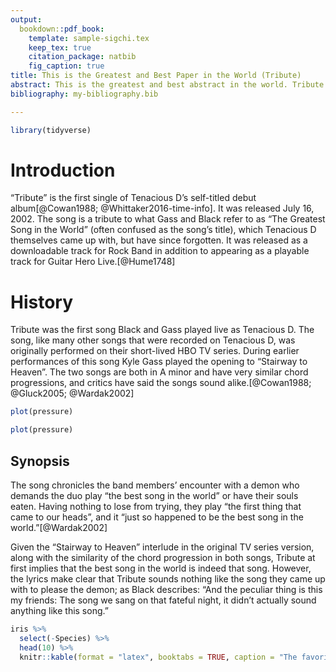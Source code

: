 ```yaml
---
output: 
  bookdown::pdf_book:
    template: sample-sigchi.tex
    keep_tex: true
    citation_package: natbib
    fig_caption: true
title: This is the Greatest and Best Paper in the World (Tribute)
abstract: This is the greatest and best abstract in the world. Tribute.
bibliography: my-bibliography.bib

---
```


```r
library(tidyverse)
```

# Introduction
"Tribute" is the first single of Tenacious D's self-titled debut album[@Cowan1988; @Whittaker2016-time-info]. It was released July 16, 2002. The song is a tribute to what Gass and Black refer to as "The Greatest Song in the World" (often confused as the song's title), which Tenacious D themselves came up with, but have since forgotten. It was released as a downloadable track for Rock Band in addition to appearing as a playable track for Guitar Hero Live.[@Hume1748]

# History
Tribute was the first song Black and Gass played live as Tenacious D. The song, like many other songs that were recorded on Tenacious D, was originally performed on their short-lived HBO TV series. During earlier performances of this song Kyle Gass played the opening to "Stairway to Heaven". The two songs are both in A minor and have very similar chord progressions, and critics have said the songs sound alike.[@Cowan1988; @Gluck2005; @Wardak2002]

```r
plot(pressure)
```

```r
plot(pressure)
```


## Synopsis
The song chronicles the band members' encounter with a demon who demands the duo play "the best song in the world" or have their souls eaten. Having nothing to lose from trying, they play "the first thing that came to our heads", and it "just so happened to be the best song in the world."[@Wardak2002]

Given the "Stairway to Heaven" interlude in the original TV series version, along with the similarity of the chord progression in both songs, Tribute at first implies that the best song in the world is indeed that song. However, the lyrics make clear that Tribute sounds nothing like the song they came up with to please the demon; as Black describes: "And the peculiar thing is this my friends: The song we sang on that fateful night, it didn't actually sound anything like this song."

```r
iris %>%
  select(-Species) %>%
  head(10) %>%
  knitr::kable(format = "latex", booktabs = TRUE, caption = "The favorite iris' of Tenacious D.", table.env='table*')
```
